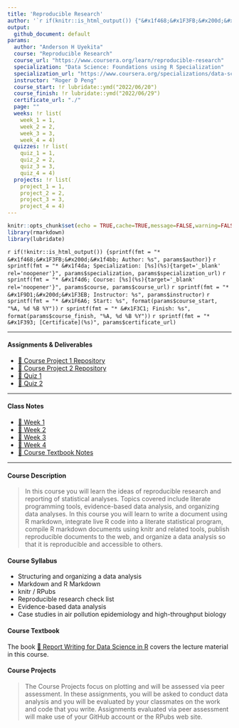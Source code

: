 ```yaml
---
title: 'Reproducible Research'
author: '`r if(knitr::is_html_output()) {"&#x1f468;&#x1F3FB;&#x200d;&#x1f4bb; Anderson H Uyekita"} else {NULL}`'
output:
  github_document: default
params:
  author: "Anderson H Uyekita"
  course: "Reproducible Research"
  course_url: "https://www.coursera.org/learn/reproducible-research"
  specialization: "Data Science: Foundations using R Specialization"
  specialization_url: "https://www.coursera.org/specializations/data-science-foundations-r"
  instructor: "Roger D Peng"
  course_start: !r lubridate::ymd("2022/06/20")
  course_finish: !r lubridate::ymd("2022/06/29")
  certificate_url: "./"
  page: ""
  weeks: !r list(
    week_1 = 1,
    week_2 = 2,
    week_3 = 3,
    week_4 = 4)
  quizzes: !r list(
    quiz_1 = 1,
    quiz_2 = 2,
    quiz_3 = 3,
    quiz_4 = 4)
  projects: !r list(
    project_1 = 1,
    project_2 = 2,
    project_3 = 3,
    project_4 = 4)
---
```


```r
knitr::opts_chunk$set(echo = TRUE,cache=TRUE,message=FALSE,warning=FALSE)
library(rmarkdown)
library(lubridate)
```

`r if(!knitr::is_html_output()) {sprintf(fmt = "* &#x1f468;&#x1F3FB;&#x200d;&#x1f4bb; Author: %s", params$author)}`
`r sprintf(fmt = "* &#x1f4da; Specialization: [%s](%s){target='_blank' rel='noopener'}", params$specialization, params$specialization_url)`
`r sprintf(fmt = "* &#x1f4d6; Course: [%s](%s){target='_blank' rel='noopener'}", params$course, params$course_url)`
    `r sprintf(fmt = "* &#x1F9D1;&#x200d;&#x1F3EB; Instructor: %s", params$instructor)`
    `r sprintf(fmt = "* &#x1F6A6; Start: %s", format(params$course_start, "%A, %d %B %Y"))`
    `r sprintf(fmt = "* &#x1F3C1; Finish: %s", format(params$course_finish, "%A, %d %B %Y"))`
`r sprintf(fmt = "* &#x1F393; [Certificate](%s)", params$certificate_url)`

--------------------------------------------------------------------------------

#### Assignments & Deliverables

* [&#x1F680; Course Project 1 Repository](https://github.com/AndersonUyekita/reproducible-research_course-project-1)
* [&#x1F680; Course Project 2 Repository](https://github.com/AndersonUyekita/reproducible-research_course-project-2)
* [&#x1F4DD; Quiz 1](./Week%201/quiz-1_reproducible-research.md)
* [&#x1F4DD; Quiz 2](./Week%202/quiz-2_reproducible-research.md)

--------------------------------------------------------------------------------

#### Class Notes

* [&#x1F4C6; Week 1](./Week%201)
* [&#x1F4C6; Week 2](./Week%202)
* [&#x1F4C6; Week 3](./Week%203)
* [&#x1F4C6; Week 4](./Week%204)
* [&#x1F4D1; Course Textbook Notes](./book)

--------------------------------------------------------------------------------

#### Course Description

> In this course you will learn the ideas of reproducible research and reporting of statistical analyses. Topics covered include literate programming tools, evidence-based data analysis, and organizing data analyses. In this course you will learn to write a document using R markdown, integrate live R code into a literate statistical program, compile R markdown documents using knitr and related tools, publish reproducible documents to the web, and organize a data analysis so that it is reproducible and accessible to others.

#### Course Syllabus

* Structuring and organizing a data analysis
* Markdown and R Markdown
* knitr / RPubs
* Reproducible research check list
* Evidence-based data analysis
* Case studies in air pollution epidemiology and high-throughput biology

#### Course Textbook

The book [&#x1F4D4; Report Writing for Data Science in R](./book/report-writing-for-data-science-in-r.pdf) covers the lecture material in this course.

#### Course Projects

> The Course Projects focus on plotting and will be assessed via peer assessment. In these assignments, you will be asked to conduct data analysis and you will be evaluated by your classmates on the work and code that you write. Assignments evaluated via peer assessment will make use of your GitHub account or the RPubs web site.